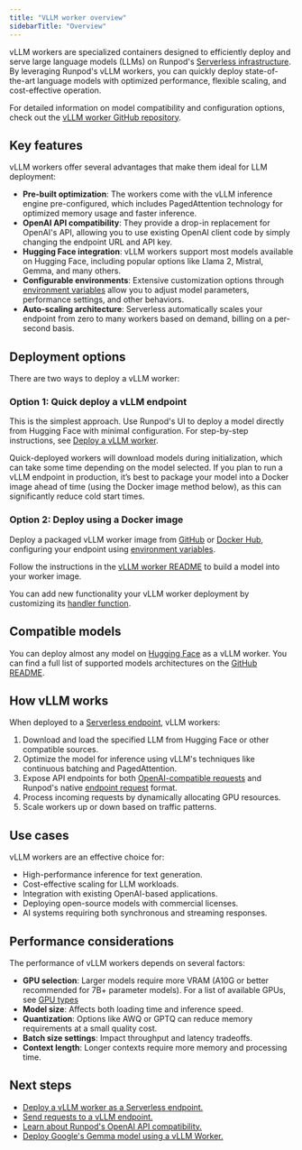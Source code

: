 ```yaml
---
title: "VLLM worker overview"
sidebarTitle: "Overview"
---
```


vLLM workers are specialized containers designed to efficiently deploy and serve large language models (LLMs) on Runpod's [Serverless infrastructure](/serverless/overview). By leveraging Runpod's vLLM workers, you can quickly deploy state-of-the-art language models with optimized performance, flexible scaling, and cost-effective operation.

For detailed information on model compatibility and configuration options, check out the [vLLM worker GitHub repository](https://github.com/runpod-workers/worker-vllm).

## Key features

vLLM workers offer several advantages that make them ideal for LLM deployment:

* **Pre-built optimization**: The workers come with the vLLM inference engine pre-configured, which includes PagedAttention technology for optimized memory usage and faster inference.
* **OpenAI API compatibility**: They provide a drop-in replacement for OpenAI's API, allowing you to use existing OpenAI client code by simply changing the endpoint URL and API key.
* **Hugging Face integration**: vLLM workers support most models available on Hugging Face, including popular options like Llama 2, Mistral, Gemma, and many others.
* **Configurable environments**: Extensive customization options through [environment variables](https://github.com/runpod-workers/worker-vllm#environment-variables) allow you to adjust model parameters, performance settings, and other behaviors.
* **Auto-scaling architecture**: Serverless automatically scales your endpoint from zero to many workers based on demand, billing on a per-second basis.

## Deployment options

There are two ways to deploy a vLLM worker:

### Option 1: Quick deploy a vLLM endpoint

This is the simplest approach. Use Runpod's UI to deploy a model directly from Hugging Face with minimal configuration. For step-by-step instructions, see [Deploy a vLLM worker](/serverless/vllm/get-started).

<Warning>

Quick-deployed workers will download models during initialization, which can take some time depending on the model selected. If you plan to run a vLLM endpoint in production, it’s best to package your model into a Docker image ahead of time (using the Docker image method below), as this can significantly reduce cold start times.

</Warning>

### Option 2: Deploy using a Docker image

Deploy a packaged vLLM worker image from [GitHub](https://github.com/runpod-workers/worker-vllm) or [Docker Hub](https://hub.docker.com/r/runpod/worker-v1-vllm/tags), configuring your endpoint using [environment variables](https://github.com/runpod-workers/worker-vllm#environment-variablessettings).

Follow the instructions in the [vLLM worker README](https://github.com/runpod-workers/worker-vllm?tab=readme-ov-file#option-2-build-docker-image-with-model-inside) to build a model into your worker image.

You can add new functionality your vLLM worker deployment by customizing its [handler function](/serverless/workers/handler-functions).

## Compatible models

You can deploy almost any model on [Hugging Face](https://huggingface.co/models?other=LLM) as a vLLM worker. You can find a full list of supported models architectures on the [GitHub README](https://github.com/runpod-workers/worker-vllm/blob/main/README.md#compatible-model-architectures).

## How vLLM works

When deployed to a [Serverless endpoint](/serverless/endpoints/overview), vLLM workers:

1. Download and load the specified LLM from Hugging Face or other compatible sources.
2. Optimize the model for inference using vLLM's techniques like continuous batching and PagedAttention.
3. Expose API endpoints for both [OpenAI-compatible requests](/serverless/vllm/openai-compatibility) and Runpod's native [endpoint request](/serverless/endpoints/send-requests) format.
4. Process incoming requests by dynamically allocating GPU resources.
5. Scale workers up or down based on traffic patterns.

## Use cases

vLLM workers are an effective choice for:

* High-performance inference for text generation.
* Cost-effective scaling for LLM workloads.
* Integration with existing OpenAI-based applications.
* Deploying open-source models with commercial licenses.
* AI systems requiring both synchronous and streaming responses.

## Performance considerations

The performance of vLLM workers depends on several factors:

* **GPU selection**: Larger models require more VRAM (A10G or better recommended for 7B+ parameter models). For a list of available GPUs, see [GPU types](/references/gpu-types)
* **Model size**: Affects both loading time and inference speed.
* **Quantization**: Options like AWQ or GPTQ can reduce memory requirements at a small quality cost.
* **Batch size settings**: Impact throughput and latency tradeoffs.
* **Context length**: Longer contexts require more memory and processing time.

## Next steps

* [Deploy a vLLM worker as a Serverless endpoint.](/serverless/vllm/get-started)
* [Send requests to a vLLM endpoint.](/serverless/vllm/vllm-requests)
* [Learn about Runpod's OpenAI API compatibility.](/serverless/vllm/openai-compatibility)
* [Deploy Google's Gemma model using a vLLM Worker.](/tutorials/serverless/run-gemma-7b)
